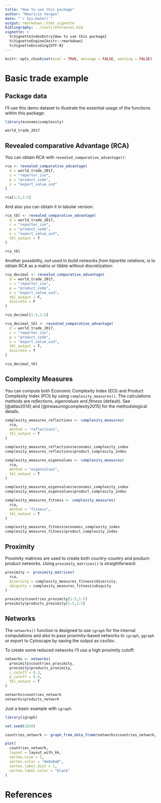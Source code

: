 ```yaml
---
title: "How to use this package"
author: "Mauricio Vargas"
date: "`r Sys.Date()`"
output: rmarkdown::html_vignette
bibliography: ../inst/references.bib
vignette: >
  %\VignetteIndexEntry{How to use this package}
  %\VignetteEngine{knitr::rmarkdown}
  %\VignetteEncoding{UTF-8}
---
```


```r
knitr::opts_chunk$set(eval = TRUE, message = FALSE, warning = FALSE)
```

# Basic trade example

## Package data

I'll use this demo dataset to illustrate the essential usage of the functions within this package:

```r
library(economiccomplexity)

world_trade_2017
```

## Revealed comparative Advantage (RCA)

You can obtain RCA with `revealed_comparative_advantage()`:
```r
rca <- revealed_comparative_advantage(
  d = world_trade_2017, 
  c = "reporter_iso",
  p = "product_code", 
  v = "export_value_usd"
)

rca[1:5,1:5]
```

And also you can obtain it in tabular version:
```r
rca_tbl <- revealed_comparative_advantage(
  d = world_trade_2017, 
  c = "reporter_iso",
  p = "product_code",
  v = "export_value_usd",
  tbl_output = T
)

rca_tbl
```

Another possibility, *not used to build networks from bipartite relations*, is to obtain RCA as a matrix or tibble without discretization:

```r
rca_decimal <- revealed_comparative_advantage(
  d = world_trade_2017,
  c = "reporter_iso",
  p = "product_code",
  v = "export_value_usd",
  tbl_output = F,
  discrete = F
)

rca_decimal[1:5,1:5]
```

```r
rca_decimal_tbl <- revealed_comparative_advantage(
  d = world_trade_2017,
  c = "reporter_iso",
  p = "product_code",
  v = "export_value_usd",
  tbl_output = T,
  discrete = T
)

rca_decimal_tbl
```

## Complexity Measures

You can compute both Economic Complexity Index (ECI) and Product Complexity Index (PCI) by using `complexity_measures()`. The calculations methods are *reflections*, *eigenvalues* and *fitness* (default). See [@atlas2014] and [@measuringcomplexity2015] for the methodological details.

```r
complexity_measures_reflections <- complexity_measures(
  rca, 
  method = "reflections", 
  tbl_output = T
)

complexity_measures_reflections$economic_complexity_index
complexity_measures_reflections$product_complexity_index
```

```r
complexity_measures_eigenvalues <- complexity_measures(
  rca,
  method = "eigenvalues",
  tbl_output = T
)

complexity_measures_eigenvalues$economic_complexity_index
complexity_measures_eigenvalues$product_complexity_index
```

```r
complexity_measures_fitness <- complexity_measures(
  rca,
  method = "fitness", 
  tbl_output = T
)

complexity_measures_fitness$economic_complexity_index
complexity_measures_fitness$product_complexity_index
```

## Proximity

Proximity matrices are used to create both country-country and product-product networks. Using `proximity_matrices()` is straightforward:
```r
proximity <- proximity_matrices(
  rca,
  diversity = complexity_measures_fitness$diversity,
  ubiquity = complexity_measures_fitness$ubiquity
)

proximity$countries_proximity[1:5,1:5]
proximity$products_proximity[1:5,1:5]
```

## Networks

The `networks()` function is designed to use `igraph` for the internal computations and also to pass proximity-based networks to `igraph`, `ggraph` or export to Cytoscape by saving the output as csv/tsv.

To create some reduced networks I'll use a high proximity cutoff:

```r
networks <- networks(
  proximity$countries_proximity,
  proximity$products_proximity,
  c_cutoff = 0.3,
  p_cutoff = 0.6,
  tbl_output = T
)

networks$countries_network
networks$products_network
```

Just a basic example with `igraph`:
```r
library(igraph)

set.seed(1810)

countries_network <- graph_from_data_frame(networks$countries_network, directed = F)

plot(
  countries_network, 
  layout = layout_with_kk,
  vertex.size = 5,
  vertex.color = "#a8a8a8",
  vertex.label.dist = 1,
  vertex.label.color = "black"
)
```

# References
